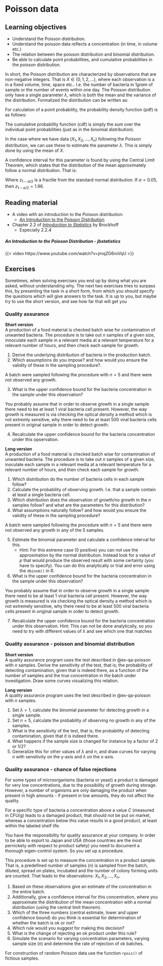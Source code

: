 # Poisson data

::: {.callout-tip}
## Learning objectives

* Understand the Poisson distribution.
* Understand the poisson data reflects a concentration (in time, in volume etc.)
* The relation between the poisson distribution and binomial distribution.
* Be able to calculate point probabilities, and cumulative probabilities in the poisson distribution. 

:::

In short, the Poisson distribution are characterized by observations that are non-negative integers. That is $X \in (0,1,2,...)$, where each observation is a \textit{concentration} in a fixed volume, time, space etc.. I.e. the number of bacteria in $1gram$ of sample or the number of events within one day. The Poisson distribution only have a single parameter $\lambda$, which is both the mean and the variance of the distribution. Formalized the distribution can be written as:

\begin{equation}
 X \sim Po(\lambda)
\end{equation}

For calculation of a point probability, the probability density function (pdf) is as follows: 

\begin{equation}
 P\left(X = x \right) = \frac{\lambda ^x {e^{ - \lambda } }}{{x!}}
\end{equation}

The cumulative probability function (cdf) is simply the sum over the individual point probabilities (just as in the binomial distribution).

In the case where we have data ($X_1,X_2,...,X_n$) following the Poisson distribution, we can use these to estimate the parameter $\lambda$. This is simply done by using the mean of $X$. 

\begin{equation}
\hat{\lambda} = \bar{X}
\end{equation}

A confidence interval for this parameter is found by using the Central Limit Theorem, which states that the distribution of the mean approximately follow a normal distribution. That is: 

\begin{equation}
CI_{\lambda}: \hat{\lambda} \pm z_{1-\alpha/2}\sqrt{\hat{\lambda}/n}
\end{equation}

Where $z_{1-\alpha/2}$ is a fractile from the standard normal distribution. If $\alpha = 0.05$, then $z_{1-\alpha/2} = 1.96$. 

## Reading material

* A video with an introduction to the Poisson distribution:
    * [An Introduction to the Poisson Distribution](#sec-poisson-dist-jb)
* Chapter 2.2 of [*Introduction to Statistics*](https://02402.compute.dtu.dk/enotes/book-IntroStatistics) by Brockhoff
    * Especially 2.2.4


##### An Introduction to the Poisson Distribution - *jbstatistics* {#sec-poisson-dist-jb}
{{< video https://www.youtube.com/watch?v=jmqZG6roVqU >}}


## Exercises

::: {.callout-note}

Sometimes, when solving exercises you end up by doing what you are asked, without understanding why. The next two exercises tries to surpass this, by presenting the task in a short form, from which you should specify the questions which will give answers to the task. It is up to you, but maybe try to use the short version, and see how far that will get you

:::

::: {.callout-exercise id=ex-qa-poisson}
### Quality assurance

**Short version**  
A production of a food material is checked batch wise for contamination of unwanted bacteria. The procedure is to take out $n$ samples of a given size, innoculate each sample in a relevant media at a relevant temperature for a relevant number of hours, and then check each sample for growth. 

::: {.callout-task}
1. Derive the underlying distribution of bacteria in the production batch. 
2. Which assumptions do you impose? and how would you ensure the validity of these in the sampling procedure?.
:::

A batch were sampled following the procedure with $n = 5$ and there were not observed any growth.

::: {.callout-task}
3.  What is the upper confidence bound for the bacteria concentration in the sample under this observation? 
:::

You probably assume that in order to observe growth in a single sample there need to be at least $1$ viral bacteria cell present. However, the way growth is measured is via checking the optical density a method which is not extremly sensitive, why there need to be at least $500$ viral bacteria cells present in original sample in order to detect growth. 

::: {.callout-task}
4. Recalculate the upper confidence bound for the bacteria concentration under this opservation. 
:::

**Long version**  
A production of a food material is checked batch wise for contamination of unwanted bacteria. The procedure is to take out $n$ samples of a given size, inoculate each sample in a relevant media at a relevant temperature for a relevant number of hours, and then check each sample for growth. 

::: {.callout-task}

1. Which distribution do the number of bacteria cells in each sample follow? 
2. Calculate the probability of observing growth. I.e. that a sample contain at least a single bacteria cell. 
3. Which distribution does the observation of growth/no growth in the $n$ samples follow? and what are the parameters for this distribution?  
4. What assumptions naturally follow? and how would you ensure the validity of these in the sampling procedure?  

:::

A batch were sampled following the procedure with $n = 5$ and there were not observed any growth in any of the $5$ samples. 

::: {.callout-task}

5. Estimate the binomial parameter and calculate a confidence interval for this. 
    * Hint: For this extreme case ($0$ positive) you can not use the approximation by the normal distribution. Instead look for a value of $p$ that would produce the observed result with some certainty (you have to specify). You can do this analytically or trial and error using the `dbinom()` in R.  
6. What is the upper confidence bound for the bacteria concentration in the sample under this observation? 

You probably assume that in order to observe growth in a single sample there need to be at least $1$ viral bacteria cell present. However, the way growth is measured is via checking the optical density a method which is not extremely sensitive, why there need to be at least $500$ viral bacteria cells present in original sample in order to detect growth. 

7. Recalculate the upper confidence bound for the bacteria concentration under this observation. 
    Hint: This can not be done analytically, so you need to try with different values of $\lambda$ and see which one that matches 

:::

:::
<!-- End exercise callout -->

::: {.callout-exercise id=ex-qa-poisson-binomial}
### Quality assurance - poisson and binomial distribution

**Short version**  
A quality assurance program uses the test described in @ex-qa-poisson with $n$ samples. Derive the sensitivity of the test, that is; the probability of detecting contamination, given that is indeed there, as a function of the number of samples and the true concentration in the batch under investigation. Draw some curves visualizing this relation.

**Long version**  
A quality assurance program uses the test described in @ex-qa-poisson with $n$ samples. 

1. Set $\lambda = 1$, calculate the binomial parameter for detecting growth in a single sample. 
2. Set $n=5$, calculate the probability of observing no growth in any of the samples. 
3. What is the sensitivity of the test, that is; the probability of detecting contamination, given that it is indeed there. 
4. What happens if the sample size is changed for instance by a factor of $2$ or $1/2$? 
5. Generalize this for other values of $\lambda$ and $n$, and draw curves for varying $n$ with sensitivity on the y-axis and $\lambda$ on the x-axis. 

:::
<!-- End exercise callout -->

::: {.callout-exercise id=ex-qa-chance-of-false-rejections}
### Quality assurance - chance of false rejections

For some types of microorganisms (bacteria or yeast) a product is damaged for very low concentrations, due to the possibility of growth during storage. However, a number of organisms are only damaging the product when present in high amounts - if present in low amounts, they do not affect the quality.

For a specific type of bacteria a concentration above a value $C$ (measured in CFU/g) leads to a damaged product, that should not be put on market, whereas a concentration below this value results in a good product, at least within the labeled shelf life.

You have the responsibility for quality assurance at your company. In order to be able to export to Japan and USA (those countries are the most pernickety with respect to product safety) you need to document a thorough eigen-control system. So you set up a procedure.


This procedure is set up to measure the concentration in a product sample. That is, a predefined number of samples ($n$) is sampled from the batch, diluted, spread on plates, incubated and the number of colony forming units are counted. That leads to the observations: $X_1,X_2,\ldots,X_n$. 


1. Based on these observations give an estimate of the concentration in the entire batch. 
2. Additionally, give a confidence interval for this concentration, where you approximate the distribution of the mean concentration with a normal distribution (using the central limit theorem). 
3. Which of the three numbers (central estimate, lower and upper confidence bound) do you think is essential for determination of whether the batch is ok or not? 
4. Which rule would you suggest for making this decision? 
5. What is the change of rejecting an ok product under this rule? 
6. Simulate the scenario for varying concentration parameters, varying sample size ($n$) and determine the rate of rejection of ok batches.

For construction of random Poisson data use the function `rpois()` of fictious samples. 

:::
<!-- End exercise callout -->